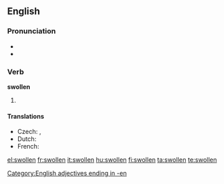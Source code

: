 ==English==

===Pronunciation===
* {{IPA|/'swɒlən/}}
* {{rhymes|əʊlən}}

===Verb===
'''swollen'''

# {{past participle of| to [[swell]]}}

====Translations====
* Czech: {{t-|cs|oteklý|m}}, {{t|cs|zvětšený|m}}
* Dutch: {{t-|de|gezwollen}}
* French: {{t+|fr|gonflé}}

[[Category:English adjectives ending in -en]]

[[el:swollen]]
[[fr:swollen]]
[[it:swollen]]
[[hu:swollen]]
[[fi:swollen]]
[[ta:swollen]]
[[te:swollen]]